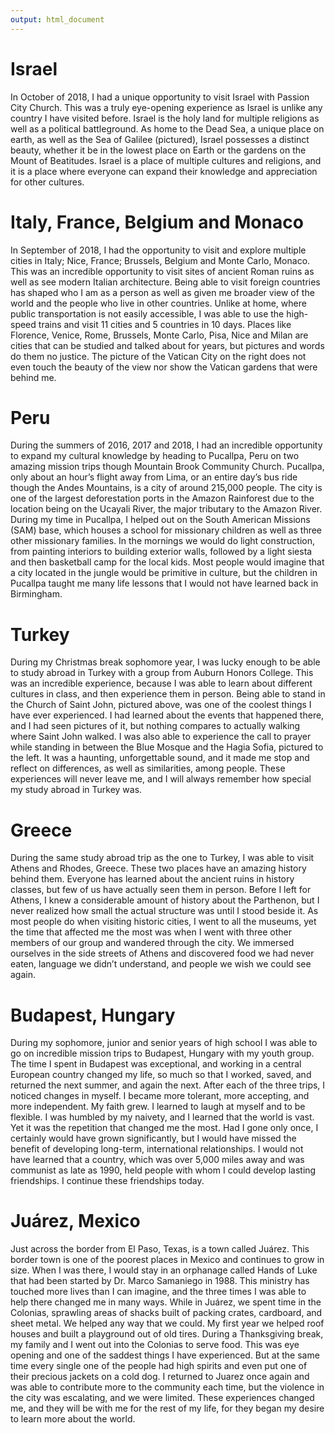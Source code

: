 ```yaml
---
output: html_document
---
```


# Israel

In October of 2018, I had a unique opportunity to visit Israel with Passion City Church. This was a truly eye-opening experience as Israel is unlike any country I have visited before. Israel is the holy land for multiple religions as well as a political battleground. As home to the Dead Sea, a unique place on earth, as well as the Sea of Galilee (pictured), Israel possesses a distinct beauty, whether it be in the lowest place on Earth or the gardens on the Mount of Beatitudes. Israel is a place of multiple cultures and religions, and it is a place where everyone can expand their knowledge and appreciation for other cultures.

# Italy, France, Belgium and Monaco

In September of 2018, I had the opportunity to visit and explore multiple cities in Italy; Nice, France; Brussels, Belgium and Monte Carlo, Monaco. This was an incredible opportunity to visit sites of ancient Roman ruins as well as see modern Italian architecture. Being able to visit foreign countries has shaped who I am as a person as well as given me broader view of the world and the people who live in other countries. Unlike at home, where public transportation is not easily accessible, I was able to use the high-speed trains and visit 11 cities and 5 countries in 10 days. Places like Florence, Venice, Rome, Brussels, Monte Carlo, Pisa, Nice and Milan are cities that can be studied and talked about for years, but pictures and words do them no justice. The picture of the Vatican City on the right does not even touch the beauty of the view nor show the Vatican gardens that were behind me. 

# Peru

During the summers of 2016, 2017 and 2018, I had an incredible opportunity to expand my cultural knowledge by heading to Pucallpa, Peru on two amazing mission trips though Mountain Brook Community Church. Pucallpa, only about an hour's flight away from Lima, or an entire day's bus ride though the Andes Mountains, is a city of around 215,000 people. The city is one of the largest deforestation ports in the Amazon Rainforest due to the location being on the Ucayali River, the major tributary to the Amazon River. During my time in Pucallpa, I helped out on the South American Missions (SAM) base, which houses a school for missionary children as well as three other missionary families. In the mornings we would do light construction, from painting interiors to building exterior walls, followed by a light siesta and then basketball camp for the local kids. Most people would imagine that a city located in the jungle would be primitive in culture, but the children in Pucallpa taught me many life lessons that I would not have learned back in Birmingham.


# Turkey

During my Christmas break sophomore year, I was lucky enough to be able to study abroad in Turkey with a group from Auburn Honors College. This was an incredible experience, because I was able to learn about different cultures in class, and then experience them in person. Being able to stand in the Church of Saint John, pictured above, was one of the coolest things I have ever experienced. I had learned about the events that happened there, and I had seen pictures of it, but nothing compares to actually walking where Saint John walked. I was also able to experience the call to prayer while standing in between the Blue Mosque and the Hagia Sofia, pictured to the left. It was a haunting, unforgettable sound, and it made me stop and reflect on differences, as well as similarities, among people. These experiences will never leave me, and I will always remember how special my study abroad in Turkey was.    

# Greece

During the same study abroad trip as the one to Turkey, I was able to visit Athens and Rhodes, Greece. These two places have an amazing history behind them. Everyone has learned about the ancient ruins in history classes, but few of us have actually seen them in person. Before I left for Athens, I knew a considerable amount of history about the Parthenon, but I never realized how small the actual structure was until I stood beside it. As most people do when visiting historic cities, I went to all the museums, yet the time that affected me the most was when I went with three other members of our group and wandered through the city. We immersed ourselves in the side streets of Athens and discovered food we had never eaten, language we didn’t understand, and people we wish we could see again.   


# Budapest, Hungary

During my sophomore, junior and senior years of high school I was able to go on incredible mission trips to Budapest, Hungary with my youth group. The time I spent in Budapest was exceptional, and working in a central European country changed my life, so much so that I worked, saved, and returned the next summer, and again the next. After each of the three trips, I noticed changes in myself. I became more tolerant, more accepting, and more independent. My faith grew. I learned to laugh at myself and to be flexible. I was humbled by my naivety, and I learned that the world is vast. Yet it was the repetition that changed me the most. Had I gone only once, I certainly would have grown significantly, but I would have missed the benefit of developing long-term, international relationships. I would not have learned that a country, which was over 5,000 miles away and was communist as late as 1990, held people with whom I could develop lasting friendships. I continue these friendships today. 


# Juárez, Mexico

Just across the border from El Paso, Texas, is a town called Juárez. This border town is one of the poorest places in Mexico and continues to grow in size. When I was there, I would stay in an orphanage called Hands of Luke that had been started by Dr. Marco Samaniego in 1988. This ministry has touched more lives than I can imagine, and the three times I was able to help there changed me in many ways. While in Juárez, we spent time in the Colonias, sprawling areas of shacks built of packing crates, cardboard, and sheet metal. We helped any way that we could. My first year we helped roof houses and built a playground out of old tires. During a Thanksgiving break, my family and I went out into the Colonias to serve food. This was eye opening and one of the saddest things I have experienced. But at the same time every single one of the people had high spirits and even put one of their precious jackets on a cold dog. I returned to Juarez once again and was able to contribute more to the community each time, but the violence in the city was escalating, and we were limited. These experiences changed me, and they will be with me for the rest of my life, for they began my desire to learn more about the world.